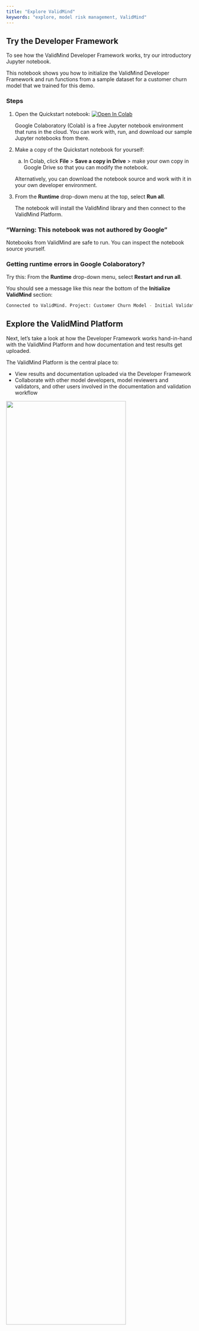```yaml
---
title: "Explore ValidMind"
keywords: "explore, model risk management, ValidMind"
---
```


## Try the Developer Framework 

To see how the ValidMind Developer Framework works, try our introductory Jupyter notebook. 

This notebook shows you how to initialize the ValidMind Developer Framework and run functions from a sample dataset for a customer churn model that we trained for this demo.

### Steps

1. Open the Quickstart notebook: [![Open In Colab](https://colab.research.google.com/assets/colab-badge.svg)](https://colab.research.google.com/drive/1NLtjCFUZV2I_ttGUkiAL9uwGZK_SGUlw?usp=share_link)
  
   Google Colaboratory (Colab) is a free Jupyter notebook environment that runs in the cloud. You can work with, run, and download our sample Jupyter notebooks from there.

2. Make a copy of the Quickstart notebook for yourself: 
  
   a. In Colab, click **File** > **Save a copy in Drive** > make your own copy in Google Drive so that you can modify the notebook. 
   
   Alternatively, you can download the notebook source and work with it in your own developer environment.

3. From the **Runtime** drop-down menu at the top, select **Run all**.

   The notebook will install the ValidMind library and then connect to the ValidMind Platform. 

::: {.column-margin}
::: {.callout-tip}
### "Warning: This notebook was not authored by Google"
Notebooks from ValidMind are safe to run. You can inspect the notebook source yourself.
:::
:::


::: {.column-margin}
::: {.callout-tip}
### Getting runtime errors in Google Colaboratory?
Try this: From the **Runtime** drop-down menu, select **Restart and run all**.
:::
:::

You should see a message like this near the bottom of the **Initialize ValidMind** section:

```bash
Connected to ValidMind. Project: Customer Churn Model - Initial Validation (xxxxxxxxxxxxxxxxxxxxxxxxx)
```

<!--- TO DO Screenshot --->

## Explore the ValidMind Platform

Next, let's take a look at how the Developer Framework works hand-in-hand with the ValidMind Platform and how documentation and test results get uploaded. 

The ValidMind Platform is the central place to: 

  - View results and documentation uploaded via the Developer Framework
  - Collaborate with other model developers, model reviewers and validators, and other users involved in the documentation and validation workflow

[![](dashboard.png){width=80% fig-align="center" fig-alt="An image showing the ValidMind UI main dashboard"}]({{< var vm_ui >}})

## Steps

1. [Log in to the ValidMind UI]({{< var vm_ui >}}).

2. From the side navigation, select **Model Inventory**.

3. Locate or search for the `[Quickstart] Customer Churn Model - Initial Validation` and select it.

   On the model details page that open, you can find important information about the model, such as:

    - The ID of the model and its specific use case
    - The owners, developers, validators, and business unit associated with the model
    - The risk tier and current version
    - And more

4. Scroll down to **Project History** and select the model.

   On the project details page that opens, you can see what is included, such as documentation, project findings, validation report, and more.

   For this Quickstart, we will focus on the **Documentation** section to show you how content from the Developer Framework gets uploaded into it. 

   Note that the model status is **In Documentation**. This is the status that a model starts in as part of a documentation project. 
   
   You can click **See workflow** to look at what the full workflow is, from documentation, to validation, to review, and finally approval. 

5. Select **Documentation** > **2. Data preparation** > **2.1. Data description**. 

   ![](data-description.png){width=95% fig-align="left" fig-alt="An image showing the data description page in the ValidMind UI"}

   This content is _generated_ by the ValidMind Developer Framework and provides information about the dataset used, including histograms, information about dataset quality, and test results.

   Sections that need your attention get flagged with `Requires Attention`. These sections get flagged _automatically_ by the Developer Framework whenever a test result is above or below a certain threshold.

6. Select **3. Model Development** and any of the subsection to see information that has been uploaded by the Developer Framework about:

   - Model training
   - Model evaluation
   - Model explainability and interpretability
   - Model diagnosis

   The **Documentation Guidelines** in the **ValidMind Insights** right sidebar can tell you more about what these sections mean and help you with the task of documenting the model.

7. Finally, take a look at section **7. Ongoing Monitoring**. 

   Sections like **7.1 Ongoing Monitoring Governance** are not generated by the Developer Framework, but they get added by the model developer in the Platform UI.

## Create a new documentation project

Next, let's learn how to create your own documentation project. You can use this project to upload tests and documentation and then add that to your own copy of the Quickstart notebook you looked at earlier.

### Steps 

1. [Log in to the ValidMind UI]({{< var vm_ui >}}).
   
2. On the **Documentation Projects** page, click **Create new project**.
   
3. Select the right options in the form:

   - **Model**: `Customer Churn Model`
   - **Type**: `Initial validation` (selected automatically)
   - **Model Use Case**: `Attrition/Churn Management` (under `Marketing/Sales`)
   - **Project name**: Enter your preferred name

4. Click **Create Project**.

   ValidMind will create an empty documentation project associated with the customer churn model. 
   
   You can now access this project from the UI on the **Documentation Projects** page or by navigating to the relevant model details page in the **Model Inventory** page.

5. On the **Client Integration** page of the newly created project, locate the project identifier, API key and secret:
   
   - `api_host`: The location of the ValidMind API
   - `api_key`: The account API key
   - `api_secret`: The account secret key
   - `project`: The project identifier

   The code snippet can be copied and pasted directly into your developer source code to integrate the ValidMind Developer Framework and to be able to upload to the ValidMind Platform. 
   
   To follow best practices, you can also store the credentials in a `.env` file and pass them in via environment variables.

::: {.column-margin}
::: {.callout-tip}
### Missing the API_SECRET?
Try this: Use the  {{< fa copy >}} **icon** to copy the `API_SECRET` to your clipboard.
:::
:::

## Modify the Quickstart notebook to upload to your own project

After you have completed these steps, you are ready to use your documentation project with your copy of the Quickstart notebook. 

### Steps

1. Reopen your copy of the Quickstart notebook in Google Colaboratory.

2. In the Quickstart notebook, replace the `vm.init()` lines that look like the following with your own client integration information from the earlier step when you created your new project:

   [![](google-colab-secrets.png){width=95% fig-align="left" fig-alt="The Quickstart notebook in Colab with the section showing that you need to replace"}]({{< var vm_ui >}})

3. From the **Runtime** drop-down menu at the top, select **Run all**.
   
   The notebook will install the ValidMind library and then connect to your own documentation project in the ValidMind Platform.

You can now switch back to the Platform UI and view the documentation that has been uploaded by the Developer Framework. 

## What's next

Ready to use ValidMind for production with your own use cases? [Follow our how-to guides](guide.qmd).

## Related topics

- [Introduction to the ValidMind Developer Framework](developer-framework-introduction.qmd). 
- [Review and comment on documentation projects](review-documentation-project.qmd)
